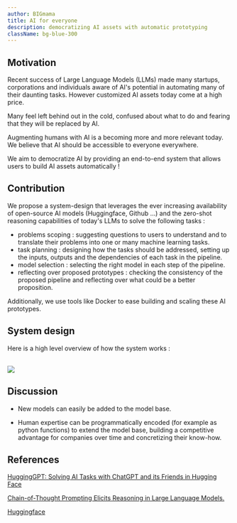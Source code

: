```yaml
---
author: BIGmama
title: AI for everyone
description: democratizing AI assets with automatic prototyping
className: bg-blue-300
---
```


## Motivation

Recent success of Large Language Models (LLMs) made many startups, corporations and individuals aware of <a className="text-blue-500">AI's
potential in automating</a> many of their daunting tasks. However customized AI assets today come at a high price.

Many feel left behind out in the <a className="text-blue-300">cold</a>, confused about what to do
and fearing that they will be replaced by AI.

Augmenting humans with AI is a becoming more and more relevant today. We believe that AI should be accessible to everyone everywhere.

We aim to democratize AI by providing an end-to-end system that allows users to build AI assets automatically !

## Contribution

We propose a system-design that leverages the ever increasing availability of open-source AI models (<a className="text-yellow-500">Huggingface</a>, <a className="text-blue-500">Github</a> ...)
and the zero-shot reasoning capabilities of today's LLMs to solve the following tasks :

- problems scoping : suggesting questions to users to understand and to translate their problems into one or many machine learning tasks.
- task planning : designing how the tasks should be addressed, setting up the inputs, outputs and the dependencies of each task in the pipeline.
- model selection : selecting the right model in each step of the pipeline.
- reflecting over proposed prototypes : checking the consistency of the proposed pipeline and reflecting over what could be a better proposition.

Additionally, we use tools like <a className="text-blue-400">Docker</a> to ease building and scaling these AI prototypes.

## System design

Here is a high level overview of how the system works :

<br />
<img src="/images/automatic_prototype/system.svg" className="bg-white" />

## Discussion

- New models can easily be added to the model base.

- Human expertise can be programmatically encoded (for example as python functions) to extend the model base,
  building a competitive advantage for companies over time and concretizing their know-how.

## References

[HuggingGPT: Solving AI Tasks with ChatGPT and its Friends in Hugging Face](https://arxiv.org/pdf/2303.17580.pdf)

[Chain-of-Thought Prompting Elicits Reasoning in Large Language Models.](https://arxiv.org/abs/2201.11903)

[Huggingface](https://huggingface.co/)
